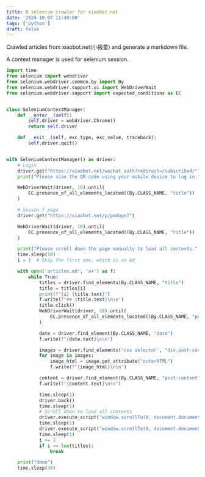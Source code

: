 ```yaml
---
title: A selenium crawler for xiaobot.net
date: '2024-10-07 11:30:00'
tags: ['python']
draft: false
---
```


Crawled articles from xiaobot.net(小报童) and generate a markdown file.

A context manager is used for selenium session.

```python
import time
from selenium import webdriver
from selenium.webdriver.common.by import By
from selenium.webdriver.support.ui import WebDriverWait
from selenium.webdriver.support import expected_conditions as EC


class SeleniumContextManager:
    def __enter__(self):
        self.driver = webdriver.Chrome()
        return self.driver

    def __exit__(self, exc_type, exc_value, traceback):
        self.driver.quit()


with SeleniumContextManager() as driver:
    # Login
    driver.get("https://xiaobot.net/wechat_auth?redirect=/subscribed/")
    print("Please scan the QR code using your mobile device to log in.")

    WebDriverWait(driver, 10).until(
        EC.presence_of_all_elements_located((By.CLASS_NAME, "title"))
    )

    # Season 7 page
    driver.get("https://xiaobot.net/p/pmdogs7")

    WebDriverWait(driver, 10).until(
        EC.presence_of_all_elements_located((By.CLASS_NAME, "title"))
    )

    print("Please scroll down the page manually to load all contents.")
    time.sleep(10)
    i = 1  # Skip the first one, which is an Ad

    with open('articles.md', 'a+') as f:
        while True:
            titles = driver.find_elements(By.CLASS_NAME, "title")
            title = titles[i]
            print(f"{i} {title.text}")
            f.write(f"## {title.text}\n\n")
            title.click()
            WebDriverWait(driver, 10).until(
                EC.presence_of_all_elements_located((By.CLASS_NAME, "post-content"))
            )

            date = driver.find_element(By.CLASS_NAME, "date")
            f.write(f"{date.text}\n\n")

            images = driver.find_elements('css selector', "div.post-content img")
            for image in images:
                image_html = image.get_attribute("outerHTML")
                f.write(f"{image_html}\n\n")

            content = driver.find_element(By.CLASS_NAME, "post-content")
            f.write(f"{content.text}\n\n")

            time.sleep(1)
            driver.back()
            time.sleep(1)
            # Scroll down to load all contents
            driver.execute_script("window.scrollTo(0, document.documentElement.scrollHeight);")
            time.sleep(1)
            driver.execute_script("window.scrollTo(0, document.documentElement.scrollHeight);")
            time.sleep(1)
            i += 1
            if i >= len(titles):
                break

    print("done")
    time.sleep(30)
```